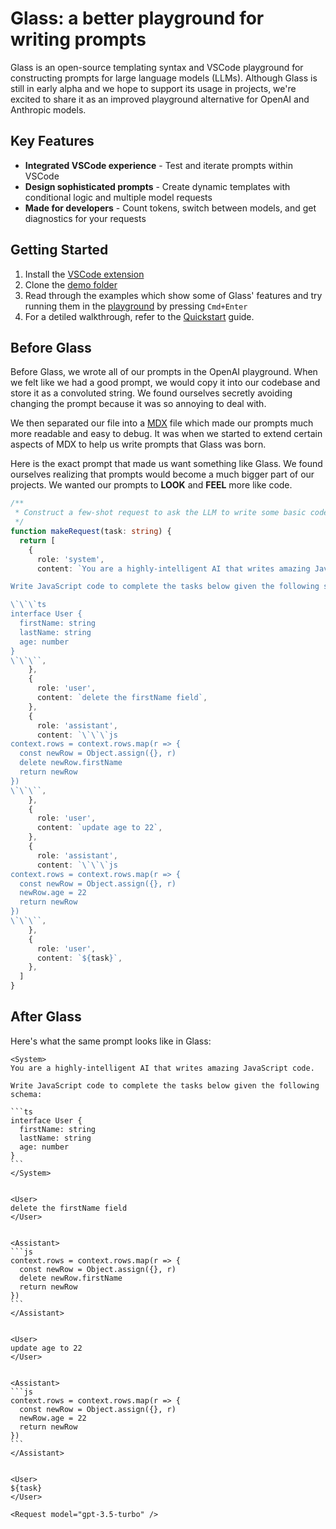 # Glass: a better playground for writing prompts

Glass is an open-source templating syntax and VSCode playground for constructing prompts for large language models (LLMs). Although Glass is still in early alpha and we hope to support its usage in projects, we're excited to share it as an improved playground alternative for OpenAI and Anthropic models.

## Key Features

- **Integrated VSCode experience** - Test and iterate prompts within VSCode
- **Design sophisticated prompts** - Create dynamic templates with conditional logic and multiple model requests
- **Made for developers** - Count tokens, switch between models, and get diagnostics for your requests

## Getting Started

1. Install the [VSCode extension](https://marketplace.visualstudio.com/items?itemName=foundation.vscode-glass)
2. Clone the [demo folder](https://github.com/glass-lang/glass/tree/main/apps/demo/examples)
3. Read through the examples which show some of Glass' features and try running them in the [playground](/playground) by pressing `Cmd+Enter`
4. For a detiled walkthrough, refer to the [Quickstart](/quickstart) guide.

## Before Glass

Before Glass, we wrote all of our prompts in the OpenAI playground. When we felt like we had a good prompt, we would copy it into our codebase and store it as a convoluted string. We found ourselves secretly avoiding changing the prompt because it was so annoying to deal with.

We then separated our file into a [MDX](https://mdxjs.com/) file which made our prompts much more readable and easy to debug. It was when we started to extend certain aspects of MDX to help us write prompts that Glass was born.

Here is the exact prompt that made us want something like Glass. We found ourselves realizing that prompts would become a much bigger part of our projects. We wanted our prompts to **LOOK** and **FEEL** more like code.

```ts
/**
 * Construct a few-shot request to ask the LLM to write some basic code.
 */
function makeRequest(task: string) {
  return [
    {
      role: 'system',
      content: `You are a highly-intelligent AI that writes amazing JavaScript code.

Write JavaScript code to complete the tasks below given the following schema:

\`\`\`ts
interface User {
  firstName: string
  lastName: string
  age: number
}
\`\`\``,
    },
    {
      role: 'user',
      content: `delete the firstName field`,
    },
    {
      role: 'assistant',
      content: `\`\`\`js
context.rows = context.rows.map(r => {
  const newRow = Object.assign({}, r)
  delete newRow.firstName
  return newRow
})
\`\`\``,
    },
    {
      role: 'user',
      content: `update age to 22`,
    },
    {
      role: 'assistant',
      content: `\`\`\`js
context.rows = context.rows.map(r => {
  const newRow = Object.assign({}, r)
  newRow.age = 22
  return newRow
})
\`\`\``,
    },
    {
      role: 'user',
      content: `${task}`,
    },
  ]
}
```

## After Glass

Here's what the same prompt looks like in Glass:

````glass
<System>
You are a highly-intelligent AI that writes amazing JavaScript code.

Write JavaScript code to complete the tasks below given the following schema:

```ts
interface User {
  firstName: string
  lastName: string
  age: number
}
```
</System>


<User>
delete the firstName field
</User>


<Assistant>
```js
context.rows = context.rows.map(r => {
  const newRow = Object.assign({}, r)
  delete newRow.firstName
  return newRow
})
```
</Assistant>


<User>
update age to 22
</User>


<Assistant>
```js
context.rows = context.rows.map(r => {
  const newRow = Object.assign({}, r)
  newRow.age = 22
  return newRow
})
```
</Assistant>


<User>
${task}
</User>

<Request model="gpt-3.5-turbo" />
````
